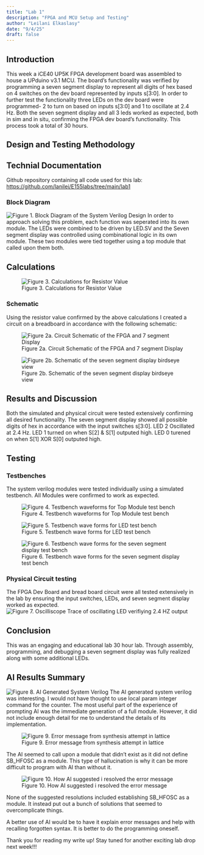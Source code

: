 ```yaml
---
title: "Lab 1"
description: "FPGA and MCU Setup and Testing"
author: "Leilani Elkaslasy"
date: "9/4/25"
draft: false
---
```



## Introduction 
This week a iCE40 UP5K FPGA development board was assembled to house a UPduino v3.1 MCU. The board’s functionality was verified by programming a seven segment display to represent all digits of hex based on 4 switches on the dev board represented by inputs s[3:0]. In order to further test the functionality three LEDs on the dev board were programmed- 2 to turn on based on inputs s[3:0] and 1 to oscillate at 2.4 Hz. Both the seven segment display and all 3 leds worked as expected, both in sim and in situ, confirming the FPGA dev board's functionality. This process took a total of 30 hours. 

## Design  and Testing Methodology 

## Technial Documentation
Github repository containing all code used for this lab:
<https://github.com/lanilei/E155labs/tree/main/lab1>

### Block Diagram
![Figure 1. Block Diagram of the System Verilog Design](lab1images/blockdiagramlab1.jpeg)
In order to approach solving this problem, each function was seperated into its own module. The LEDs were combined to be driven by LED.SV and the Seven segment display was controlled using combinational logic in its own module. These two modules were tied together using a top module that called upon them both. 

## Calculations 
![Figure 3. Calculations for Resistor Value](lab1images/ResistorCalclab1.jpeg)

### Schematic
Using the resistor value confirmed by the above calculations I created a circuit on a breadboard in accordance with the following schematic: 

![Figure 2a. Circuit Schematic of the FPGA and 7 segment Display](lab1images/IMG_FB1D29369FE5-1.jpeg)

![Figure 2b. Schematic of the seven segment display birdseye view](lab1images/sevensegschematiclab1.jpeg)

## Results and Discussion 
Both the simulated and physical circuit were tested extensively confirming all desired functionality. The seven segment display showed all possible digits of hex in accordance with the input switches s[3:0]. LED 2 Oscillated at 2.4 Hz. LED 1 turned on when S[2] & S[1] outputed high. LED 0 turened on when S[1] XOR S[0] outputed high.

## Testing

### Testbenches
The system verilog modules were tested individually using a simulated testbench. All Modules were confirmed to work as expected. 

![Figure 4. Testbench waveforms for Top Module test bench](lab1images/toptestbench.png)

![Figure 5. Testbench wave forms for LED test bench ](lab1images/ledstestbench.png)

![Figure 6. Testbench wave forms for the seven segment display test bench](lab1images/sevensegtestbench.png)

### Physical Circuit testing
The FPGA Dev Board and bread board circuit were all tested extensively in the lab by ensuring the input switches, LEDs, and seven segment display worked as expected. 
![Figure 7. Oscilliscope Trace of oscillating LED verifiying 2.4 HZ output](lab1images/2.4hz.jpeg)

## Conclusion 

This was an engaging and educational lab 30 hour lab. Through assembly, programming, and debugging a seven segment display was fully realized along with some additional LEDs. 

## AI Results Summary 
![Figure 8. AI Generated System Verilog](lab1images/aicode.png)
The AI generated system verilog was interesting. I would not have thought to use local param integer command for the counter. The most useful part of the experience of prompting AI was the immediate generation of a full module. However, it did not include enough detail for me to understand the details of its implementation. 

![Figure 9. Error message from synthesis attempt in lattice](lab1images/Errormessage.png)

The AI seemed to call upon a module that didn't exist as it did not define SB_HFOSC as a module. This type of hallucination is why it can be more difficult to program with AI than without it. 

![Figure 10. How AI suggested i resolved the error message](lab1images/aisuggestions.png)

None of the suggested resolutions included establishing SB_HFOSC as a module. It instead put out a bunch of solutions that seemed to overcomplicate things. 

A better use of AI would be to have it explain error messages and help with recalling forgotten syntax. It is better to do the programming oneself. 

Thank you for reading my write up! Stay tuned for another exciting lab drop next week!!!
